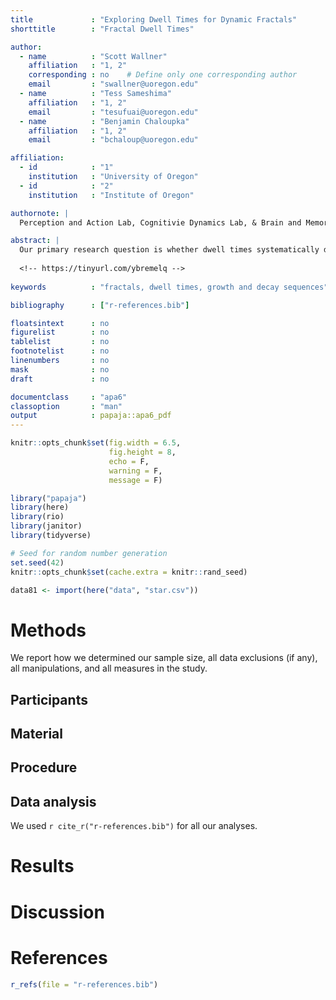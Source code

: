 ```yaml
---
title             : "Exploring Dwell Times for Dynamic Fractals"
shorttitle        : "Fractal Dwell Times"

author: 
  - name          : "Scott Wallner"
    affiliation   : "1, 2"
    corresponding : no    # Define only one corresponding author
    email         : "swallner@uoregon.edu"
  - name          : "Tess Sameshima"
    affiliation   : "1, 2"
    email         : "tesufuai@uoregon.edu"
  - name          : "Benjamin Chaloupka"
    affiliation   : "1, 2"
    email         : "bchaloup@uoregon.edu"

affiliation:
  - id            : "1"
    institution   : "University of Oregon"
  - id            : "2"
    institution   : "Institute of Oregon"

authornote: |
  Perception and Action Lab, Cognitivie Dynamics Lab, & Brain and Memory Lab

abstract: |
  Our primary research question is whether dwell times systematically differ between growth and decay sequences. We will examine this question both within and across subjects. Additionally, we are possibly interested in several exploratory analyses. For example, do specific fractal images elicit longer dwell times? Do specific levels of complexity elicit longer dwell times? Is there a dwell time pattern when fractal iterations are presented randomly? Does dwell time systematically decrease over time (if so, we may need to normalize dwell times to account for this)?
  
  <!-- https://tinyurl.com/ybremelq -->
  
keywords          : "fractals, dwell times, growth and decay sequences"

bibliography      : ["r-references.bib"]

floatsintext      : no
figurelist        : no
tablelist         : no
footnotelist      : no
linenumbers       : no
mask              : no
draft             : no

documentclass     : "apa6"
classoption       : "man"
output            : papaja::apa6_pdf
---
```


```r
knitr::opts_chunk$set(fig.width = 6.5,
                      fig.height = 8,
                      echo = F,
                      warning = F,
                      message = F)

library("papaja")
library(here)
library(rio)
library(janitor)
library(tidyverse)
```

```r
# Seed for random number generation
set.seed(42)
knitr::opts_chunk$set(cache.extra = knitr::rand_seed)
```

```r
data81 <- import(here("data", "star.csv"))
```



# Methods
We report how we determined our sample size, all data exclusions (if any), all manipulations, and all measures in the study. <!-- 21-word solution (Simmons, Nelson & Simonsohn, 2012; retrieved from http://ssrn.com/abstract=2160588) -->

## Participants

## Material

## Procedure

## Data analysis
We used `r cite_r("r-references.bib")` for all our analyses.


# Results

# Discussion


\newpage

# References
```r
r_refs(file = "r-references.bib")
```

\begingroup
\setlength{\parindent}{-0.5in}
\setlength{\leftskip}{0.5in}

<div id="refs" custom-style="Bibliography"></div>
\endgroup
